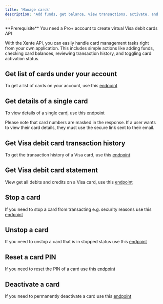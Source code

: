 ```yaml
---
title: 'Manage cards'
description: 'Add funds, get balance, view transactions, activate, and deactivate cards.'
---
```


<Info>
  **Prerequisite** You need a Pro+ account to create virtual Visa debit cards API
</Info>

With the Xente API, you can easily handle card management tasks right from your own application. This includes simple actions like adding funds, checking card balances, reviewing transaction history, and toggling card activation status.

## Get list of cards under your account

To get a list of cards on your account, use  this [endpoint](/api-reference//cards/get-list)

## Get details of a single card

To view details of a single card, use  this [endpoint](/api-reference/cards/get)

Please note that card numbers are masked in the response. If a user wants to view their card details, they must use the secure link sent to their email.

## Get Visa debit card transaction history 

To get the transaction history of a Visa card, use this [endpoint](/api-reference//cards/get-list)

## Get Visa debit card statement

View get all debits and credits on a Visa card, use this [endpoint](/api-reference//cards/get-list)

## Stop a card

If you need to stop a card from transacting e.g. security reasons use this [endpoint](/api-reference/cards/patch-stop)

## Unstop a card

If you need to unstop a card that is in stopped status use this [endpoint](/api-reference/cards/patch-unstop)

## Reset a card PIN

If you need to reset the PIN of a card use this [endpoint](/api-reference/cards/patch-pin)

## Deactivate a card

If you need to permanently deactivate a card use this [endpoint](/api-reference/cards/delete)
